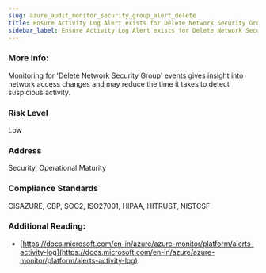 ```yaml
---
slug: azure_audit_monitor_security_group_alert_delete
title: Ensure Activity Log Alert exists for Delete Network Security Group
sidebar_label: Ensure Activity Log Alert exists for Delete Network Security Group
---
```


### More Info:

Monitoring for 'Delete Network Security Group' events gives insight into network access changes and may reduce the time it takes to detect suspicious activity.

### Risk Level

Low

### Address

Security, Operational Maturity

### Compliance Standards

CISAZURE, CBP, SOC2, ISO27001, HIPAA, HITRUST, NISTCSF

### Additional Reading:

- [https://docs.microsoft.com/en-in/azure/azure-monitor/platform/alerts-activity-log](https://docs.microsoft.com/en-in/azure/azure-monitor/platform/alerts-activity-log) 

